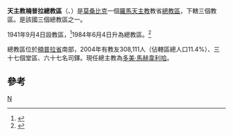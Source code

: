{{Infobox Roman Catholic diocese
|Roman Catholic Diocese of = 天主教楠普拉總教區
|Latin name of diocese = Archidioecesis Nampulensis
|image =
|caption =花地瑪聖母主教座堂
|location = [[莫桑比克|莫桑比克]]
|territory =[[楠普拉省|楠普拉省]]南部
|population = 308,111
|rite = 拉丁禮
|patron =
|province =
|established = 1940年
|cathedral = [[花地瑪聖母主教座堂_(楠普拉)|花地瑪聖母主教座堂]]
|co-cathedral =
|leadership = 總主教
|website =
|教宗 =
|metropolitan = 多美·馬赫韋利哈
|ordinary = 
|coadjutor bishop =
|auxiliary = 
|emeritus=
}}

'''天主教楠普拉總教區'''（{{lang-la|Archidioecesis Nampulensis}}、{{lang-pt|Arquidiocese de Nampula}}）是[[莫桑比克|莫桑比克]]一個[[羅馬天主教|羅馬天主教]]教省[[總教區|總教區]]，下轄三個教區。是該國三個總教區之一。

1941年9月4日設教區，<ref>{{cite journal
|journal=[[宗座公報|宗座公報]]
|publisher=梵蒂岡出版社
|date=1941年
|volume=33
|title=''Sollemnibus Conventionibus''
|page=14
|url=http://www.vatican.va/archive/aas/documents/AAS%2033%20%5B1941%5D%20-%20ocr.pdf
|access-date=2013-06-09
|archive-date=2020-02-02
|archive-url=https://web.archive.org/web/20200202150801/http://www.vatican.va/archive/aas/documents/AAS%2033%20%5B1941%5D%20-%20ocr.pdf
|dead-url=no
}}</ref>1984年6月4日升為總教區。<ref>{{Cite web |url=http://www.vatican.va/holy_father/john_paul_ii/apost_constitutions/documents/hf_jp-ii_apc_19840604_maputensis-in-mozambico_lt.html |title=升為總教區的宗座憲令 |access-date=2013-06-09 |archive-date=2014-05-16 |archive-url=https://web.archive.org/web/20140516235607/http://www.vatican.va/holy_father/john_paul_ii/apost_constitutions/documents/hf_jp-ii_apc_19840604_maputensis-in-mozambico_lt.html |dead-url=no }}</ref>

總教區位於[[楠普拉省|楠普拉省]]南部，2004年有教友308,111人（佔轄區總人口11.4%）、三十七個堂區、六十七名司鐸。現任總主教為[[多美·馬赫韋利哈|多美·馬赫韋利哈]]。

==參考==
{{reflist}}
{{莫桑比克天主教教區}}
[[Category:莫桑比克天主教教區|N]]